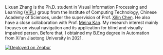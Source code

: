 Lixuan Zhang is the Ph.D. student in Visual Information Processing and Learning ([VIPL](http://vipl.ict.ac.cn/en/)) group from the Institute of Computing Technology, Chinese Academy of Sciences, under the supervision of Prof. [Xilin Chen](http://vipl.ict.ac.cn/people/_xlchen/). He also have a close collaboration with Prof. [Meina Kan](https://vipl.ict.ac.cn/homepage/mnkan/index.html). My research interest mainly focuses on visual navigation and its application for blind and visually impaired person. Before that, I obtained my B.Eng degree in Automation from Xi'an Jiaotong University in 2021.



[![Deployed on Zeabur](https://zeabur.com/deployed-on-zeabur-light.svg)](https://zeabur.com?referralCode=anxndsgn&utm_source=anxndsgn&utm_campaign=oss)
